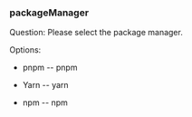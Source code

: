 ### packageManager

Question: Please select the package manager.

Options:

- pnpm -- pnpm

- Yarn -- yarn

- npm -- npm
